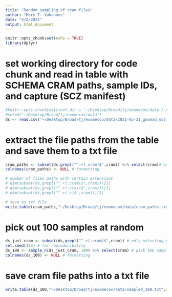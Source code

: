 ```yaml
---
title: "Random sampling of cram files"
author: "Mary T. Yohannes"
date: "4/8/2021"
output: html_document
---
```


```r
knitr::opts_chunk$set(echo = TRUE)
library(dplyr)
```

# set working directory for code chunk and read in table with SCHEMA CRAM paths, sample IDs, and capture (SCZ manifest)
```r
#knitr::opts_chunk$set(root.dir = '~/Desktop/Broad/tj/exomecov/data') # set directory for code chunck 
#setwd("~/Desktop/Broad/tj/exomecov/data")
ds <- read.csv('~/Desktop/Broad/tj/exomecov/data/2021-03-31_gnomad_scz-exome-manifest.txt', sep = "\t", header=T)
```


# extract the file paths from the table and save them to a txt file 
```r
cram_paths <- subset(ds,grepl("^.+(.cram)$",cram)) %>% select(cram)# only select paths that end with .cram 
colnames(cram_paths) <- NULL # formatting

# number of files paths with certain extensions
# dim(subset(ds,grepl("^.+(.cram)$",cram)))[1] 
# dim(subset(ds,grepl("^.+(.crai)$",cram)))[1] 
# dim(subset(ds,grepl("^.+(.c)$",cram)))[1] 

# save as txt file 
write.table(cram_paths,"~/Desktop/Broad/tj/exomecov/data/cram_paths.txt",row.names=FALSE)
```


# pick out 100 samples at random 
```r
ds_just_cram <- subset(ds,grepl("^.+(.cram)$",cram)) # only selecting paths that end with .cram 
set.seed(123) # for reproducibility
ds_100 <- sample_n(ds_just_cram, 100) %>% select(cram) # pick 100 samples at random 
colnames(ds_100) <- NULL # formatting 
```

# save cram file paths into a txt file 
```r
write.table(ds_100,"~/Desktop/Broad/tj/exomecov/data/sampled_100.txt",row.names=FALSE)
```


